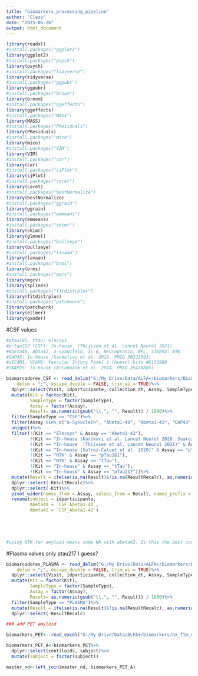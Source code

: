 ```yaml
---
title: "biomarkers_processing_pipeline"
author: "Clazz"
date: "2025-06-26"
output: html_document
---
```


```r
library(readxl)
#install.packages("ggplot2")
library(ggplot2)
#install.packages("psych")
library(psych)
#install.packages("tidyverse")
library(tidyverse)
#install.packages("ggpubr")
library(ggpubr)
#install.packages("broom")
library(broom)
#install.packages("ggeffects")
library(ggeffects)
#install.packages("MASS")
library(MASS)
#install.packages("PResiduals")
library(PResiduals)
#install.packages("mice")
library(mice)
#install.packages("VIM")
library(VIM)
#install.packages("car")
library(car)
#install.packages("sjPlot")
library(sjPlot)
#install.packages("caret")
library(caret)
#install.packages("bestNormalize")
library(bestNormalize)
#install.packages("ggrain")
library(ggrain)
#install.packages("emmeans")
library(emmeans)
#install.packages("skimr")
library(skimr)
library(glmnet)
#install.packages("bullseye")
library(bullseye)
#install.packages("lavaan")
library(lavaan)
#install.packages("brms")
library(brms)
#install.packages("mgcv")
library(mgcv)
library(splines)
#install.packages("fitdistrplus")
library(fitdistrplus)
#install.packages("patchwork")
library(patchwork)
library(ellmer)
library(gander)
```


#CSF values
```r

#ptau181, ttau: elecsys 
#p-tau217 (CSF): In-house  (Thijssen et al. Lancet Neurol 2021)
#Abeta40, Abta42, a-synuclein, IL-6, Neurogranin, NFL, sTREM2: NTK
#GAP43: In-house (Sandelius et al. 2019. PMID 30321501)
#sICAM1, VCAM1: Vascular Injury Panel 2 (human) kits #K15198D
#SNAP25: In-house (Brinkmalm et al. 2014. PMID 25418885)

biomarcadores_CSF <- read_delim("G:/My Drive/Data/ALFA+/biomarkers/Biomarkers_Alfa_Cohort__Biomarkers_alfa_cohort_20241220142704(in).csv", 
    delim = ";", escape_double = FALSE, trim_ws = TRUE)%>%
  dplyr::select(Visit, idparticipante, collection_dt, Assay, SampleType, Result, Kit, ResultRecalc)%>%
  mutate(Kit = factor(Kit),
         SampleType = factor(SampleType),
         Assay = factor(Assay),
         Result= as.numeric(gsub("\\.", "", Result)) / 1000)%>%
  filter(SampleType == "CSF")%>%
  filter(Assay %in% c("a-Synuclein", "Abeta1-40", "Abeta1-42", "GAP43", "IL-6", "Neurogranin", "NFL", "pTau181", "pTau217", "sICAM1", "SNAP25", "sTREM2", "sVCAM1", "tTau"))%>%
  unique()%>%
  filter(!(Kit == "Elecsys" & Assay == "Abeta1-42"),
         !(Kit == "In-house (Karikari et al. Lancet Neurol 2020. Suarez-Calvet et al. 2020)" & Assay == "pTau181"),
         !(Kit == "In-house  (Thijssen et al. Lancet Neurol 2021)" & Assay == "tTau"),
         !(Kit == "In-house (Su?rez-Calvet et al. 2020)" & Assay == "pTau217"),
         !(Kit == "NTK" & Assay == "pTau181"),
         !(Kit == "NTK" & Assay == "tTau"),
         !(Kit == "In-house" & Assay == "tTau"),
         !(Kit == "In-house" & Assay == "pTau217"))%>%
  mutate(Result = ifelse(is.na(Result)&!is.na(ResultRecalc), as.numeric(gsub("\\.", "", ResultRecalc)) / 1000, Result))%>%
  dplyr::select(-ResultRecalc)%>%
  dplyr::select(-Kit)%>%
  pivot_wider(names_from = Assay, values_from = Result, names_prefix = "CSF_")%>%
  rename(subject = idparticipante, 
         Abeta40 = `CSF_Abeta1-40`,
         Abeta42 = `CSF_Abeta1-42`)
  
  



#using NTK for amyloid means some NA with abeta42. Is this the best course of action still?
```

#Plasma values
only ptau217 I guess? 

```r
biomarcadores_PLASMA <- read_delim("G:/My Drive/Data/ALFA+/biomarkers/Biomarkers_Alfa_Cohort__Biomarkers_alfa_cohort_20241220142704(in).csv", 
    delim = ";", escape_double = FALSE, trim_ws = TRUE)%>%
  dplyr::select(Visit, idparticipante, collection_dt, Assay, SampleType, Result, Kit, ResultRecalc)%>%
  mutate(Kit = factor(Kit),
         SampleType = factor(SampleType),
         Assay = factor(Assay),
         Result= as.numeric(gsub("\\.", "", Result)) / 1000)%>%
  filter(SampleType == "PLASMA")%>%
  mutate(Result = ifelse(is.na(Result)&!is.na(ResultRecalc), as.numeric(gsub("\\.", "", ResultRecalc)) / 1000, Result))%>%
  dplyr::select(-ResultRecalc)
```




```r
### add PET amyloid 

biomarkers_PET<- read_excel("G:/My Drive/Data/ALFA+/biomarkers/bx_ftm_centiloids_ALFA_PET_FTM_20210421_20250319_141859.xlsx")

biomarkers_PET_A<-biomarkers_PET%>%
  dplyr::select(centiloids, subject)%>%
  mutate(subject = factor(subject))

master_nd<-left_join(master_nd, biomarkers_PET_A)

```